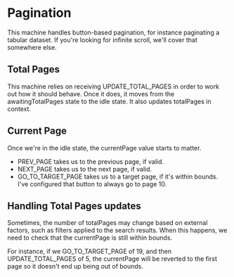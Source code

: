 # Pagination

This machine handles button-based pagination, for instance paginating a tabular dataset. If you're looking for infinite scroll, we'll cover that somewhere else.

## Total Pages

This machine relies on receiving <Event totalPages={20}>UPDATE_TOTAL_PAGES</Event> in order to work out how it should behave. Once it does, it moves from the <State>awaitingTotalPages</State> state to the <State>idle</State> state. It also updates <Context>totalPages</Context> in context.

<WholeContext />

## Current Page

Once we're in the <State>idle</State> state, the <Context>currentPage</Context> value starts to matter.

- <Event>PREV_PAGE</Event> takes us to the previous page, if valid.
- <Event>NEXT_PAGE</Event> takes us to the next page, if valid.
- <Event targetPage={10}>GO_TO_TARGET_PAGE</Event> takes us to a target page, if
  it's within bounds. I've configured that button to always go to page 10.

## Handling Total Pages updates

Sometimes, the number of <Context>totalPages</Context> may change based on external factors, such as filters applied to the search results. When this happens, we need to check that the <Context>currentPage</Context> is still within bounds.

For instance, if we <Event targetPage={19}>GO_TO_TARGET_PAGE</Event> of 19, and then <Event totalPages={5}>UPDATE_TOTAL_PAGES</Event> of 5, the <Context>currentPage</Context> will be reverted to the first page so it doesn't end up being out of bounds.

